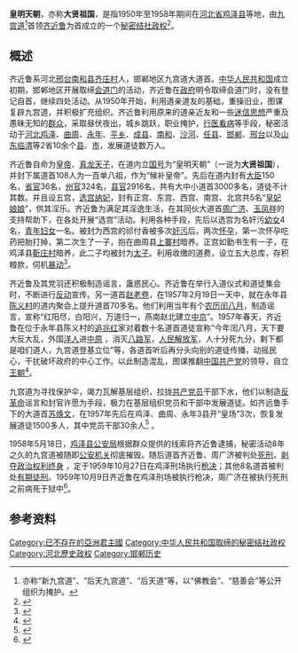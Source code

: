 {{pov|time=2017-03-24T05:01:53+00:00}}
{{Infobox Former Country
|native_name            = {{lang|zh|皇明天朝}}
|conventional_long_name = 
|common_name            = 
|
|continent              = [[亚洲|亚洲]]
|region                 = [[东亚|东亚]]
|country                = 中华人民共和国
|era                    = 
|status                 = Unrecognized State
|status_text            = [[秘密结社政权|秘密结社政权]]
|empire                 = 
|government_type        = [[政教合一|政教合一]]<br>[[神权政治|神权政治]]<br>[[君主专制|君主专制]]
|
|life_span              = 
|
|year_start             = 1950年
|year_end               = 1958年
|
|year_exile_start       = 
|year_exile_end         = 
|
|event_start            = 
|date_start             = 
|event_end              = 
|date_end               = 05月18日
|
|event1                 = 
|date_event1            = 
|event2                 = 
|date_event2            = 
|event3                 = 
|date_event3            = 
|event4                 = 
|date_event4            = 
|
|event_pre              = 
|date_pre               = 
|event_post             = 
|date_post              = 
|
|p1                     = 中华人民共和国
|flag_p1                = Flag of the People's Republic of China.svg
|
|s1                     = 中华人民共和国
|flag_s1                = Flag of the People's Republic of China.svg
|
|image_flag             = Flag of None.svg
|flag                   = 
|flag_type              = 国旗
|
|image_coat             = Coats of arms of None.svg
|symbol                 = 
|symbol_type            = 国徽
|symbol_type_article    = 
|
|image_map              = 
|image_map_size         = 
|image_map_caption      = 
|
|capital                = 预定首都：[[中京|中京]]<br>根据地：{{CHN}}[[河北省|河北省]][[鸡泽县|鸡泽县]]
|capital_exile          = 
|latd =  |latm =  |latNS =  |longd =  |longm =  |longEW = 
|largest_city           = 
|
|national_motto         = 
|national_anthem        = 
|common_languages       = [[汉语|汉语]]
|demonym                = 
|religion               = [[九宫道|九宫道]]
|philosophy             = 
|currency               = [[人民币|人民币（CNY／RMB）]]
|currency_code          = CNY／RMB
|
|title_leader           = 国家最高领导人
|leader1                = [[皇帝|皇帝]] [[齐近鲁|齐近鲁]]
|year_leader1           = 1950年－1958年5月18日
|leader2                = 
|year_leader2           = 
|leader3                = 
|year_leader3           = 
|leader4                = 
|year_leader4           = 
|
|title_representative   = 国家元首
|representative1        = [[皇帝|皇帝]] [[齐近鲁|齐近鲁]]
|year_representative1   = 1950年－1958年5月18日
|representative2        = 
|year_representative2   = 
|representative3        = 
|year_representative3   = 
|representative4        = 
|year_representative4   = 
|
|title_deputy           = 政府首脑
|deputy1                = 
|year_deputy1           = 
|deputy2                = 
|year_deputy2           = 
|deputy3                = 
|year_deputy3           = 
|deputy4                = 
|year_deputy4           = 
|
|legislature            = 
|house1                 = 
|house2                 = 
|
|stat_year1             = 
|stat_area1             = 
|stat_pop1              = 
|stat_year2             = 
|stat_area2             = 
|stat_pop2              = 
|stat_year3             = 
|stat_area3             = 
|stat_pop3              = 
|stat_year4             = 
|stat_area4             = 
|stat_pop4              = 
|stat_year5             = 
|stat_area5             = 
|stat_pop5              = 
|footnotes              = 
|
|utc_offset             = +8
|cctld                  = 
|calling_code           = 
|today                  = {{CHN}}
}}
'''皇明天朝'''，亦称'''大贤祖国'''，是指1950年至1958年期间在[[河北省|河北省]][[鸡泽县|鸡泽县]]等地，由[[九宫道|九宫道]]<ref>亦称“新九宫道”、“后天九宫道”、“后天道”等，以“佛教会”、“慈善会”等公开组织为掩护。</ref>首领[[齐近鲁|齐近鲁]]为首成立的一个[[秘密结社政权|秘密结社政权]]<ref name="谭松林 彭邦富／主编">{{cite book zh| language =zh-hans| author =谭松林 彭邦富／主编| title =《中国秘密社会：第七卷·当代会道门、当代黑社会组织》>第四章 黄粱美梦：反动会道门死灰复燃>第二节 20世纪50年代中后期的反动会道门活动>一、发动暴乱、妄想称帝| format =| url =http://book.xuexi365.com/ebook/detail_11019880.html| date =2002年10月第1版| publisher =福建人民出版社| location =福州| id =ISBN 7-211-04179-X| accessdate =2002年10月第1次印刷| pages =第90页| archive-date =2015-01-03| archive-url =https://web.archive.org/web/20150103190249/http://book.xuexi365.com/ebook/detail_11019880.html| dead-url =yes}}</ref>。

== 概述 ==
齐近鲁系河北[[邢台|邢台]][[南和县|南和县]][[齐庄村|齐庄村]]人，邯郸地区九宫道大道首。[[中华人民共和国|中华人民共和国]]成立初期，邯郸地区开展取缔[[会道门|会道门]]的活动，齐近鲁在[[政府|政府]]明令取缔会道门时，没有登记自首，继续四处活动。从1950年开始，利用道亲道友的基础，重操旧业，图谋复辟九宫道，并积极扩充组织。齐近鲁利用原来的道亲近友和一些[[迷信思想|迷信思想]]严重及愚昧无知的[[群众|群众]]，采取昼伏夜出，城乡跳跃，职业掩护，[[行医看病|行医看病]]等手段，秘密活动于[[河北|河北]][[鸡泽|鸡泽]]、[[曲周|曲周]]、[[永年|永年]]、[[平乡|平乡]]、[[成县|成县]]、[[南和|南和]]、[[沙河市|沙河]]、[[任县|任县]]、[[邯郸|邯郸]]、[[邢台|邢台]]以及[[山东|山东]][[临清县|临清]]等2省10余个[[县|县]]、[[市|市]]，发展道徒数万人。

齐近鲁自命为[[皇帝|皇帝]]、[[真龙天子|真龙天子]]，在道内立[[国号|国号]]为“皇明天朝”（一说为'''大贤祖国'''），并封下属道首108人为一百单八祖，作为“候补皇帝”。先后在道内封有[[大臣|大臣]]150名，[[省官|省官]]36名，[[州官|州官]]324名，[[县官|县官]]2916名，共有大中小道首3000多名，道徒不计其数。并且设五宫，[[中國后妃選納|选宫纳妃]]，封有正宫、东宫、西宫、南宫、北宫共5名“[[皇妃娘娘|皇妃娘娘]]”，供其淫乐。齐近鲁为满足其淫逸生活，在其同伙大道首[[周广济|周广济]]、[[玉凤祥|玉凤祥]]的支持帮助下，在各处开展“选宫”活动。利用各种手段，先后以选宫为名奸污[[幼女|幼女]]4名，[[青年妇女|青年妇女]]一名。被封为西宫的祁付香被多次[[奸污|奸污]]后，两次[[怀孕|怀孕]]，第一次怀孕吃药把胎打掉，第二次生了一子，抱在曲周县[[上寨村|上寨村]]暗养。正宫如勤书生有一子，在鸡泽县[[靳庄村|靳庄村]]暗养，此二子均被封为[[太子|太子]]。利用收缴的道费，设立五大总库，存积粮款，伺机[[暴动|暴动]]<ref>{{cite web | language = zh-hans | publisher = 鸡泽信息网>新闻频道>鸡泽新闻>鸡泽文化>正文 | title = 鸡泽县公安司法——公安机构沿革（一）>第三节 打击取缔反动会道门 | url = http://www.jzzhw.com/News/NewsShow-52608.html | author = 来源：鸡泽信息网 | date = 2013年7月11日 | accessdate = 2013年7月11日 | archive-url = https://web.archive.org/web/20131014210613/http://www.jzzhw.com/News/NewsShow-52608.html | archive-date = 2013年10月14日 | dead-url = yes }}</ref>。

齐近鲁及其党羽还积极制造谣言，蛊惑民心。齐近鲁在举行入道仪式和道徒集会时，不断进行[[反动|反动]]宣传。另一道首[[赵老卷|赵老卷]]，在1957年2月19日一天中，就在永年县[[陈义村|陈义村]]的道内聚会上提升道首70多名。他们利用当年有个[[农历|农历]][[闰八月|闰八月]]，制造谣言，宣称“红阳尽，白阳兴，万道归一，燕南赵北建立[[中京|中京]]”。1957年春天，齐近鲁在位于永年县陈义村的[[追兆红|追兆红]]家对着数十名道首道徒宣称“今年闰八月，天下要大反大乱，外国[[洋人|洋人]]进[[中原|中原]] ，消灭[[八路军|八路军]]，[[中国人民解放军|人民解放军]]，人十分死九分，剩下都是咱们道人，九宫道登基立位”等，各道首听后再分头向别的道徒传播，动摇民心，干扰破坏政府的中心工作。以此制造混乱，图谋推翻[[中国共产党|中国共产党]]的领导，自立[[王朝|王朝]]<ref>{{cite web | language = zh-hans | publisher = 鸡泽信息网>新闻频道>鸡泽新闻>鸡泽文化>正文 | title = 齐近皇帝梦的破灭 | url = http://www.jzzhw.com/News/NewsShow-53219.html | author = 来源：鸡泽信息网 | date = 2013年7月14日 | accessdate = 2013年7月14日 | archive-url = https://web.archive.org/web/20131225213919/http://www.jzzhw.com/News/NewsShow-53219.html | archive-date = 2013年12月25日 | dead-url = yes }}</ref>。

九宫道为寻找保护伞，竭力瓦解基层组织，拉拢[[中国共产党|共产党员]]干部下水，他们以制造[[反革命|反革命]]谣言和封官许愿为手段，极力在基层组织党员和干部中发展道徒。如齐远鲁手下的大道首[[苏焕文|苏焕文]]，在1957年先后在鸡泽、曲周、永年3县开“皇场”3次，恢复发展道徒1500多人，其中党员干部30余人<ref>{{cite web | language = zh-hans | publisher = 鸡泽信息网>新闻频道>鸡泽新闻>鸡泽文化>正文 | title = 从长工到局长——记鸡泽县委原常委、县社主任王秋臣>三、忠诚卫士 | url = http://www.jzzhw.com/News/NewsShow-53500.html | author = 来源：鸡泽信息网 | date = 2013年7月15日 | accessdate = 2013年7月15日 | archive-url = https://web.archive.org/web/20140312231909/http://www.jzzhw.com/News/NewsShow-53500.html | archive-date = 2014年3月12日 | dead-url = yes }}</ref>
。

1958年5月18日，[[鸡泽县公安局|鸡泽县公安局]]根据群众提供的线索将齐近鲁逮捕，秘密活动8年之久的九宫道被随即[[公安机关|公安机关]]彻底摧毁。随后道首齐近鲁、周广济被判处[[死刑|死刑]]，[[剥夺政治权利终身|剥夺政治权利终身]] ，定于1959年10月27日在鸡泽刑场执行[[枪决|枪决]]；其他8名道首被判处[[有期徒刑|有期徒刑]]。1959年10月9日齐近鲁在鸡泽刑场被执行枪决，周广济在被执行死刑之前病死于狱中<ref>{{cite web | language = zh-hans | publisher = 鸡泽信息网>新闻频道>鸡泽新闻>鸡泽文化>正文 | title = 鸡泽县1959年 | url = http://www.jzzhw.com/News/NewsShow-52238.html | author = 来源：鸡泽信息网 | date = 2013年7月9日 | accessdate = 2013年7月9日 | archive-url = https://web.archive.org/web/20131213072206/http://www.jzzhw.com/News/NewsShow-52238.html | archive-date = 2013年12月13日 | dead-url = yes }}</ref>。

== 参考资料 ==
{{Reflist|2}}

[[Category:已不存在的亞洲君主國|Category:已不存在的亞洲君主國]]
[[Category:中华人民共和国取缔的秘密结社政权|Category:中华人民共和国取缔的秘密结社政权]]
[[Category:河北歷史政权|Category:河北歷史政权]]
[[Category:邯郸历史|Category:邯郸历史]]